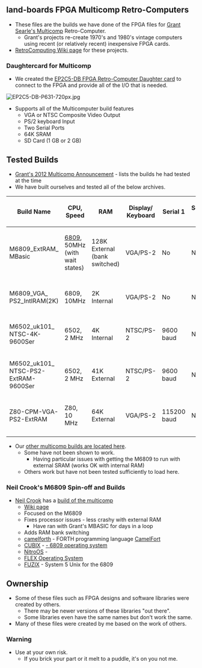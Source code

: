 == land-boards FPGA Multicomp Retro-Computers ==

* These files are the builds we have done of the FPGA files for [http://searle.hostei.com/grant/Multicomp/index.html Grant Searle's Multicomp] Retro-Computer.
** Grant's projects re-create 1970's and 1980's vintage computers using recent (or relatively recent) inexpensive FPGA cards.
* [http://land-boards.com/blwiki/index.php?title=RetroComputing RetroComputing Wiki page] for these projects.

=== Daughtercard for Multicomp ===

* We created the [http://land-boards.com/blwiki/index.php?title=EP2C5-DB EP2C5-DB FPGA Retro-Computer Daughter card] to connect to the FPGA and provide all of the I/O that is needed.

<img src="http://land-boards.com/blwiki/images/a/a1/EP2C5-DB-P631-720px.jpg" alt="EP2C5-DB-P631-720px.jpg" title="EP2C5-DB" />

* Supports all of the Multicomputer build features
** VGA or NTSC Composite Video Output
** PS/2 keyboard Input
** Two Serial Ports
** 64K SRAM
** SD Card (1 GB or 2 GB)

== Tested Builds ==

* [http://forum.6502.org/viewtopic.php?f=4&t=2858 Grant's 2012 Multicomp Announcement] - lists the builds he had tested at the time
* We have built ourselves and tested all of the below archives.

{| class="wikitable"
! Build Name
! CPU,
Speed
! RAM
! Display/
Keyboard
! Serial 1
! Serial 2
! IO Port
! SD Card
|-
| M6809_ExtRAM_
MBasic
| [https://github.com/nealcrook/multicomp6809 6809], 
50MHz (with wait states)
| 128K External (bank switched)
| VGA/PS-2
| No
| No
| J6 Test Points
| No
|-
| M6809_VGA_
PS2_IntlRAM(2K)
| 6809, 
10MHz
| 2K Internal
| VGA/PS-2
| No
| No
| J6 Test Points
| No
|-
| M6502_uk101_
NTSC-4K-9600Ser
| 6502, 
2 MHz
| 4K Internal
| NTSC/PS-2
| 9600 baud
| No
| No
| No
|-
| M6502_uk101_
NTSC-PS2-ExtRAM-
9600Ser
| 6502, 
2 MHz
| 41K External
| NTSC/PS-2
| 9600 baud
| No
| No
| No
|-
| Z80-CPM-VGA-
PS2-ExtRAM
| Z80, 
10 MHz
| 64K External
| VGA/PS-2
| 115200 baud
| No
| Latch-8
| Yes (CP/M)
|-
|}

* Our [https://github.com/douggilliland/MultiComp other multicomp builds are located here].
** Some have not been shown to work.
*** Having particular issues with getting the M6809 to run with external SRAM (works OK with internal RAM)
** Others work but have not been tested sufficiently to load here.

=== Neil Crook's M6809 Spin-off and Builds ===

* [https://github.com/nealcrook/ Neil Crook] has a [https://github.com/nealcrook/multicomp6809 build of the multicomp]
** [https://github.com/nealcrook/multicomp6809/wiki Wiki page]
** Focused on the M6809
** Fixes processor issues - less crashy with external RAM
*** Have ran with Grant's MBASIC for days in a loop
** Adds RAM bank switching
** [https://github.com/nealcrook/multicomp6809/tree/master/camelforth camelforth] - FORTH programming language [http://www.camelforth.com/news.php CamelFort]
** [https://github.com/nealcrook/multicomp6809/tree/master/cubix CUBIX] - [http://www.classiccmp.org/dunfield/d6809/cubix.htm - 6809 operating system]
** [https://github.com/nealcrook/multicomp6809/tree/master/nitros09 NitroOS] - 
** [http://www.flexusergroup.com/flexusergroup/fug4.htm FLEX Operating System]
** [https://github.com/nealcrook/multicomp6809/wiki/Fuzix FUZIX] - System 5 Unix for the 6809

== Ownership ==

* Some of these files such as FPGA designs and software libraries were created by others.
** There may be newer versions of these libraries "out there".
** Some libraries even have the same names but don't work the same.
* Many of these files were created by me based on the work of others.

=== Warning ===

* Use at your own risk.
** If you brick your part or it melt to a puddle, it's on you not me.

